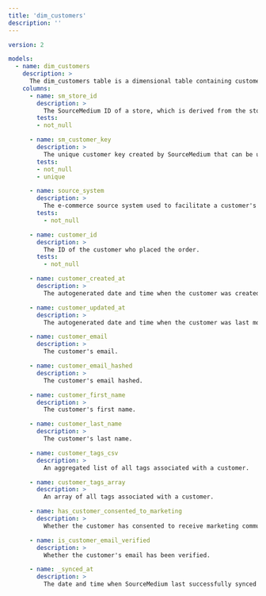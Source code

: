 ```yaml
---
title: 'dim_customers'
description: ''
---
```


```yaml
version: 2

models:
  - name: dim_customers
    description: >
      The dim_customers table is a dimensional table containing customer information derived from e-commerce transactions.
    columns:
      - name: sm_store_id
        description: >
          The SourceMedium ID of a store, which is derived from the store's myshopify.com domain.
        tests:
        - not_null

      - name: sm_customer_key
        description: >
          The unique customer key created by SourceMedium that can be used to join customer dimensions to related tables.
        tests:
        - not_null
        - unique

      - name: source_system
        description: >
          The e-commerce source system used to facilitate a customer's order.
        tests:
          - not_null

      - name: customer_id
        description: >
          The ID of the customer who placed the order.
        tests:
          - not_null

      - name: customer_created_at
        description: >
          The autogenerated date and time when the customer was created.

      - name: customer_updated_at
        description: >
          The autogenerated date and time when the customer was last modified.

      - name: customer_email
        description: >
          The customer's email.

      - name: customer_email_hashed
        description: >
          The customer's email hashed.

      - name: customer_first_name
        description: >
          The customer's first name.

      - name: customer_last_name
        description: >
          The customer's last name.

      - name: customer_tags_csv
        description: >
          An aggregated list of all tags associated with a customer.

      - name: customer_tags_array
        description: >
          An array of all tags associated with a customer.

      - name: has_customer_consented_to_marketing
        description: >
          Whether the customer has consented to receive marketing communications.

      - name: is_customer_email_verified
        description: >
          Whether the customer's email has been verified.

      - name: _synced_at
        description: >
          The date and time when SourceMedium last successfully synced the row of data.
```